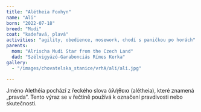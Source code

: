 ```yaml
---
title: "Alétheia Foxhyn"
name: "Ali"
born: "2022-07-18"
breed: "Mudi"
coat: "kadeřavá, plavá"
activities: "agility, obedience, nosework, chodí s paničkou po horách"
parents:
  mom: "Alrischa Mudi Star from the Czech Land"
  dad: "Szélvigyázó-Garabonciás Rímes Kerka"
gallery:
  - "/images/chovatelska_stanice/vrhA/ali/ali.jpg"

---
```


Jméno Alethéia pochází z řeckého slova ἀλήθεια (alétheia), které znamená „pravda“. Tento výraz se v řečtině používá k označení pravdivosti nebo skutečnosti.
